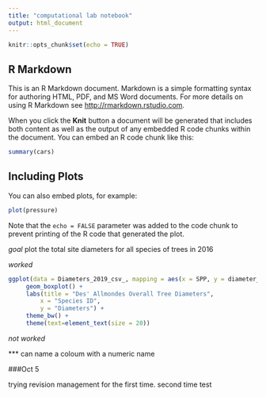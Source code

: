 ```yaml
---
title: "computational lab notebook"
output: html_document
---
```


```r
knitr::opts_chunk$set(echo = TRUE)
```

## R Markdown

This is an R Markdown document. Markdown is a simple formatting syntax for authoring HTML, PDF, and MS Word documents. For more details on using R Markdown see <http://rmarkdown.rstudio.com>.

When you click the **Knit** button a document will be generated that includes both content as well as the output of any embedded R code chunks within the document. You can embed an R code chunk like this:

```r
summary(cars)
```

## Including Plots

You can also embed plots, for example:

```r
plot(pressure)
```

Note that the `echo = FALSE` parameter was added to the code chunk to prevent printing of the R code that generated the plot.


*goal*  plot the total site diameters for all species of trees in 2016 

*worked*

```r
ggplot(data = Diameters_2019_csv_, mapping = aes(x = SPP, y = diameter_2016)) +
     geom_boxplot() +
     labs(title = "Des' Allmondes Overall Tree Diameters",
         x = "Species ID",
         y = "Diameters") +
     theme_bw() +
     theme(text=element_text(size = 20))
```
*not worked*

*** can name a coloum with a numeric name 

###Oct 5

trying revision management for the first time.
second time test
